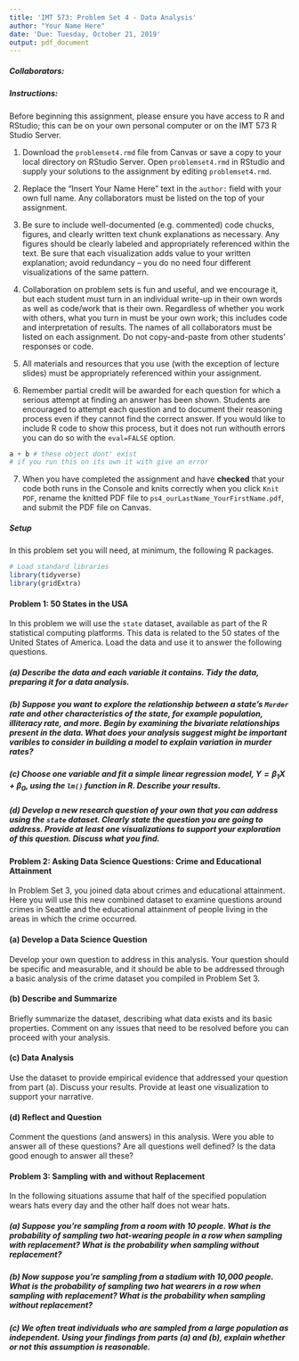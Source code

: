 ```yaml
---
title: 'IMT 573: Problem Set 4 - Data Analysis'
author: "Your Name Here"
date: 'Due: Tuesday, October 21, 2019'
output: pdf_document
---
```


<!-- This syntax can be used to add comments that are ignored during knitting process. -->

##### Collaborators: <!-- BE SURE TO LIST ALL COLLABORATORS HERE! -->

##### Instructions:

Before beginning this assignment, please ensure you have access to R and RStudio; this can be on your own personal computer or on the IMT 573 R Studio Server. 

1. Download the `problemset4.rmd` file from Canvas or save a copy to your local directory on RStudio Server. Open `problemset4.rmd` in RStudio and supply your solutions to the assignment by editing `problemset4.rmd`. 

2. Replace the "Insert Your Name Here" text in the `author:` field with your own full name. Any collaborators must be listed on the top of your assignment. 

3. Be sure to include well-documented (e.g. commented) code chucks, figures, and clearly written text chunk explanations as necessary. Any figures should be clearly labeled and appropriately referenced within the text. Be sure that each visualization adds value to your written explanation; avoid redundancy -- you do no need four different visualizations of the same pattern.

4.  Collaboration on problem sets is fun and useful, and we encourage it, but each student must turn in an individual write-up in their own words as well as code/work that is their own.  Regardless of whether you work with others, what you turn in must be your own work; this includes code and interpretation of results. The names of all collaborators must be listed on each assignment. Do not copy-and-paste from other students' responses or code.

5. All materials and resources that you use (with the exception of lecture slides) must be appropriately referenced within your assignment.  

6. Remember partial credit will be awarded for each question for which a serious attempt at finding an answer has been shown. Students are \emph{strongly} encouraged to attempt each question and to document their reasoning process even if they cannot find the correct answer. If you would like to include R code to show this process, but it does not run withouth errors you can do so with the `eval=FALSE` option.

```r
a + b # these object dont' exist 
# if you run this on its own it with give an error
```

7. When you have completed the assignment and have **checked** that your code both runs in the Console and knits correctly when you click `Knit PDF`, rename the knitted PDF file to `ps4_ourLastName_YourFirstName.pdf`, and submit the PDF file on Canvas.

##### Setup

In this problem set you will need, at minimum, the following R packages.

```r
# Load standard libraries
library(tidyverse)
library(gridExtra)
```

#### Problem 1: 50 States in the USA

In this problem we will use the `state` dataset, available as part of the R statistical computing platforms. This data is related to the 50 states of the United States of America. Load the data and use it to answer the following questions. 

##### (a) Describe the data and each variable it contains. Tidy the data, preparing it for a data analysis.

##### (b) Suppose you want to explore the relationship between a state's `Murder` rate and other characteristics of the state, for example population, illiteracy rate, and more. Begin by examining the bivariate relationships present in the data. What does your analysis suggest might be important varibles to consider in building a model to explain variation in murder rates?

##### (c) Choose one variable and fit a simple linear regression model, $Y = \beta_1X + \beta_0$, using the `lm()` function in R. Describe your results.

##### (d) Develop a new research question of your own that you can address using the `state` dataset. Clearly state the question you are going to address. Provide at least one visualizations to support your exploration of this question. Discuss what you find.

#### Problem 2: Asking Data Science Questions: Crime and Educational Attainment

In Problem Set 3, you joined data about crimes and educational attainment. Here you will use this new combined dataset to examine questions around crimes in Seattle and the educational attainment of people
living in the areas in which the crime occurred. 

#### (a) Develop a Data Science Question

Develop your own question to address in this analysis. Your question should be specific and measurable, and it should be able to be addressed through a basic analysis of the crime dataset you compiled in Problem Set 3. 

#### (b) Describe and Summarize

Briefly summarize the dataset, describing what data exists and its basic properties. Comment on any issues that need to be resolved before you can proceed with your analysis. 

#### (c) Data Analysis

Use the dataset to provide empirical evidence that addressed your question from part (a). Discuss your results. Provide at least one visualization to support your narrative. 

#### (d) Reflect and Question

Comment the questions (and answers) in this analysis.  Were you able to answer all of these questions?  Are all questions well defined?  Is the data good enough to answer all these?

#### Problem 3: Sampling with and without Replacement

In the following situations assume that half of the specified population wears hats every day and the other half does not wear hats. 

##### (a) Suppose you're sampling from a room with 10 people. What is the probability of sampling two hat-wearing people in a row when sampling with replacement? What is the probability when sampling without replacement?

##### (b)  Now suppose you're sampling from a stadium with 10,000 people. What is the probability of sampling two hat wearers in a row when sampling with replacement? What is the probability when sampling without replacement?

##### (c) We often treat individuals who are sampled from a large population as independent. Using your findings from parts (a) and (b), explain whether or not this assumption is reasonable.
